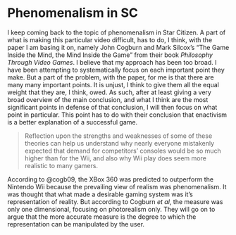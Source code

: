 # Phenomenalism in SC

I keep coming back to the topic of phenomenalism in Star Citizen. A part of what is making this particular video difficult, has to do, I think, with the paper I am basing it on, namely John Cogburn and Mark Silcox's "The Game Inside the Mind, the Mind Inside the Game" from their book *Philosophy Through Video Games*. I believe that my approach has been too broad. I have been attempting to systematically focus on each important point they make. But a part of the problem, with the paper, for me is that there are many many important points. It is unjust, I think to give them all the equal weight that they are, I think, owed. As such, after at least giving a very broad overview of the main conclusion, and what I think are the most significant points in defense of that conclusion, I will then focus on what point in particular. This point has to do with their conclusion that enactivism is a better explanation of a successful game.

> Reflection upon the strengths and weaknesses of some of these theories can help us understand why nearly everyone mistakenly expected that demand for competitors’ consoles would be so much higher than for the Wii, and also why Wii play does seem more realistic to many gamers.

According to @cogb09, the XBox 360 was predicted to outperform the Nintendo Wii because the prevailing view of realism was phenomenalism. It was thought that what made a desirable gaming system was it's representation of reality. But according to Cogburn *et al*, the measure was only one dimensional, focusing on photorealism only. They will go on to argue that the more accurate measure is the degree to which the representation can be manipulated by the user.
